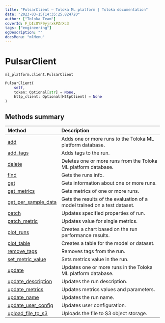 ```yaml
---
title: "PulsarClient — Toloka ML platform | Toloka documentation"
date: "2023-03-15T14:35:25.824720"
author: ["Toloka Team"]
coverId: F_bIcOYF9yjrxkPZrXc3
tags: ["engineering"]
ogDescription: ""
docsMenu: "mlMenu"
---
```


# PulsarClient

`ml_platform.client.PulsarClient`

```python
PulsarClient(
    self,
    token: Optional[str] = None,
    http_client: Optional[HttpClient] = None
)
```

## Methods summary

| Method | Description |
| :------| :-----------|
[add](/docs/toloka-ml/reference/ml_platform.client.PulsarClient.add)| Adds one or more runs to the Toloka ML platform database.
[add_tags](/docs/toloka-ml/reference/ml_platform.client.PulsarClient.add_tags)| Adds tags to the run.
[delete](/docs/toloka-ml/reference/ml_platform.client.PulsarClient.delete)| Deletes one or more runs from the Toloka ML platform database.
[find](/docs/toloka-ml/reference/ml_platform.client.PulsarClient.find)| Gets the runs info.
[get](/docs/toloka-ml/reference/ml_platform.client.PulsarClient.get)| Gets information about one or more runs.
[get_metrics](/docs/toloka-ml/reference/ml_platform.client.PulsarClient.get_metrics)| Gets metrics of one or more runs.
[get_per_sample_data](/docs/toloka-ml/reference/ml_platform.client.PulsarClient.get_per_sample_data)| Gets the results of the evaluation of a model trained on a test dataset.
[patch](/docs/toloka-ml/reference/ml_platform.client.PulsarClient.patch)| Updates specified properties of run.
[patch_metric](/docs/toloka-ml/reference/ml_platform.client.PulsarClient.patch_metric)| Updates value for single metrics.
[plot_runs](/docs/toloka-ml/reference/ml_platform.client.PulsarClient.plot_runs)| Creates a chart based on the run performance results.
[plot_table](/docs/toloka-ml/reference/ml_platform.client.PulsarClient.plot_table)| Creates a table for the model or dataset.
[remove_tags](/docs/toloka-ml/reference/ml_platform.client.PulsarClient.remove_tags)| Removes tags from the run.
[set_metric_value](/docs/toloka-ml/reference/ml_platform.client.PulsarClient.set_metric_value)| Sets metrics value in the run.
[update](/docs/toloka-ml/reference/ml_platform.client.PulsarClient.update)| Updates one or more runs in the Toloka ML platform database.
[update_description](/docs/toloka-ml/reference/ml_platform.client.PulsarClient.update_description)| Updates the run description.
[update_metrics](/docs/toloka-ml/reference/ml_platform.client.PulsarClient.update_metrics)| Updates metrics values and parameters.
[update_name](/docs/toloka-ml/reference/ml_platform.client.PulsarClient.update_name)| Updates the run name.
[update_user_config](/docs/toloka-ml/reference/ml_platform.client.PulsarClient.update_user_config)| Updates user configuration.
[upload_file_to_s3](/docs/toloka-ml/reference/ml_platform.client.PulsarClient.upload_file_to_s3)| Uploads the file to S3 object storage.
